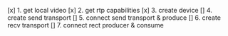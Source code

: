[x] 1. get local video
[x] 2. get rtp capabilities
[x] 3. create device
[] 4. create send transport
[] 5. connect send transport & produce
[] 6. create recv transport
[] 7. connect rect producer & consume